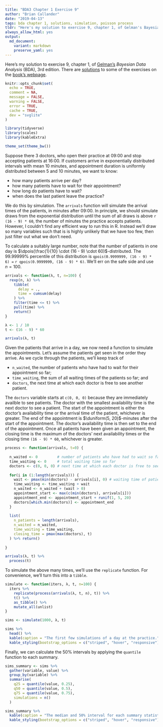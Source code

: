 ```yaml
---
title: "BDA3 Chapter 1 Exercise 9"
author: "Brian Callander"
date: "2019-04-13"
tags: bda chapter 1, solutions, simulation, poisson process
tldr: "Here's my solution to exercise 9, chapter 1, of Gelman's Bayesian Data Analysis (BDA), 3rd edition."
always_allow_html: yes
output: 
  md_document:
    variant: markdown
    preserve_yaml: yes
---
```


Here's my solution to exercise 9, chapter 1, of [Gelman's](https://andrewgelman.com/) *Bayesian Data Analysis* (BDA), 3rd edition. There are [solutions](http://www.stat.columbia.edu/~gelman/book/solutions.pdf) to some of the exercises on the [book's webpage](http://www.stat.columbia.edu/~gelman/book/).

<!--more-->

<div style="display:none">
  $\DeclareMathOperator{\dbinomial}{Binomial}
   \DeclareMathOperator{\dbern}{Bernoulli}
   \DeclareMathOperator{\dpois}{Poisson}
   \DeclareMathOperator{\dnorm}{Normal}
   \DeclareMathOperator{\dt}{t}
   \DeclareMathOperator{\dcauchy}{Cauchy}
   \DeclareMathOperator{\dexponential}{Exp}
   \DeclareMathOperator{\duniform}{Uniform}
   \DeclareMathOperator{\dgamma}{Gamma}
   \DeclareMathOperator{\dinvgamma}{InvGamma}
   \DeclareMathOperator{\invlogit}{InvLogit}
   \DeclareMathOperator{\logit}{Logit}
   \DeclareMathOperator{\ddirichlet}{Dirichlet}
   \DeclareMathOperator{\dbeta}{Beta}$
</div>

```r
knitr::opts_chunk$set(
  echo = TRUE,
  comment = NA,
  message = FALSE,
  warning = FALSE,
  error = TRUE,
  cache = TRUE,
  dev = "svglite"
)

library(tidyverse)
library(scales)
library(kableExtra)

theme_set(theme_bw())

```

Suppose there 3 doctors, who open their practice at 09:00 and stop accepting patients at 16:00. If customers arrive in exponentially distributed intervals with mean 10 minutes, and appointment duration is uniformly distributed between 5 and 10 minutes, we want to know:

* how many patients arrive per day?
* how many patients have to wait for their appointment?
* how long do patients have to wait?
* when does the last patient leave the practice?

We do this by simulation. The `arrivals` function will simulate the arrival times of the patients, in minutes after 09:00. In principle, we should simulate draws from the exponential distribution until the sum of all draws is above `r (16 - 9) * 60`, the number of minutes the practice accepts patients. However, I couldn't find any efficient way to run this in R. Instead we'll draw so many variables such that is is highly unlikely that we have too few, then just filter out what we don't need. 

To calculate a suitably large number, note that the number of patients in one day is $\dpois(\frac{1}{10} \cdot (16 - 9) \cdot 60)$-distributed. The 99.99999% percentile of this distribution is `qpois(0.9999999, (16 - 9) * 6) =` `r qpois(0.9999999, (16 - 9) * 6)`. We'll err on the safe side and use $n=100$.

```r
arrivals <- function(λ, t, n=100) {
  rexp(n, λ) %>% 
    tibble(
      delay = .,
      time = cumsum(delay)
    ) %>% 
    filter(time <= t) %>% 
    pull(time) %>% 
    return()
}

λ <- 1 / 10
t <- (16 - 9) * 60

arrivals(λ, t)
```

Given the patients that arrive in a day, we now need a function to simulate the appointments. Let's assume the patients get seen in the order they arrive. As we cycle through the patients, we'll keep track of 

* `n_waited`, the number of patients who have had to wait for their appointment so far;
* `time_waiting`, the sum of all waiting times of the patients so far; and
* `doctors`, the next time at which each doctor is free to see another patient.

The `doctors` variable starts at `c(0, 0, 0)` because they are immediately availble to see patients. The doctor with the smallest availability time is the next doctor to see a patient. The start of the appointment is either the doctor's availability time or the arrival time of the patient, whichever is greater. The end of the appointment is $\duniform(5, 20)$-minutes after the start of the appointment. The doctor's availability time is then set to the end of the appointment. Once all patients have been given an appointment, the closing time is the maximum of the doctors' next availability times or the closing time `(16 - 9) * 60`, whichever is greater.

```r
process <- function(arrivals, t=0) {
  
  n_waited <- 0         # number of patients who have had to wait so far
  time_waiting <- 0     # total waiting time so far
  doctors <- c(0, 0, 0) # next time at which each doctor is free to see another patient
  
  for(i in (1:length(arrivals))) {
    wait <- pmax(min(doctors) - arrivals[i], 0) # waiting time of patient i
    time_waiting <- time_waiting + wait
    n_waited <- n_waited + (wait > 0)
    appointment_start <- max(c(min(doctors), arrivals[i]))
    appointment_end <- appointment_start + runif(1, 5, 20)
    doctors[which.min(doctors)] <- appointment_end
  }
  
  list(
    n_patients = length(arrivals),
    n_waited = n_waited,
    time_waiting = time_waiting,
    closing_time = pmax(max(doctors), t)
  ) %>% return()
    
}

arrivals(λ, t) %>% 
  process(t)
```

To simulate the above many times, we'll use the `replicate` function. For convenience, we'll turn this into a `tibble`.

```r
simulate <- function(iters, λ, t, n=100) {
  iters %>% 
    replicate(process(arrivals(λ, t, n), t)) %>% 
    t() %>% 
    as_tibble() %>% 
    mutate_all(unlist)
}

sims <- simulate(1000, λ, t)
```

```r
sims %>% 
  head() %>% 
  kable(caption = "The first few simulations of a day at the practice.") %>% 
  kable_styling(bootstrap_options = c("striped", "hover", "responsive"))
```

Finally, we can calculate the 50% intervals by applying the `quantile` function to each summary.

```r
sims_summary <- sims %>% 
  gather(variable, value) %>% 
  group_by(variable) %>% 
  summarise(
    q25 = quantile(value, 0.25),
    q50 = quantile(value, 0.5),
    q75 = quantile(value, 0.75),
    simulations = n()
  )
```

```r
sims_summary %>% 
  kable(caption = "The median and 50% interval for each summary statistic.") %>% 
  kable_styling(bootstrap_options = c("striped", "hover", "responsive"))
```

